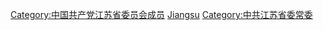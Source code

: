 [[Category:中国共产党江苏省委员会成员|Category:中国共产党江苏省委员会成员]]
[[Category:中共省委組織部部長|Jiangsu]]
[[Category:中共江苏省委常委|Category:中共江苏省委常委]]